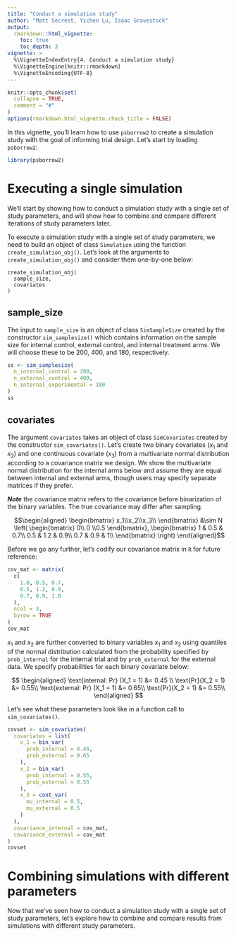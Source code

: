 ```yaml
---
title: "Conduct a simulation study"
author: "Matt Secrest, Yichen Lu, Isaac Gravestock"
output:
  rmarkdown::html_vignette:
    toc: true
    toc_depth: 3
vignette: >
  %\VignetteIndexEntry{4. Conduct a simulation study}
  %\VignetteEngine{knitr::rmarkdown}
  %\VignetteEncoding{UTF-8}
---
```


```r
knitr::opts_chunk$set(
  collapse = TRUE,
  comment = "#"
)
options(rmarkdown.html_vignette.check_title = FALSE)
```

In this vignette, you'll learn how to use `psborrow2` to create a
simulation study with the goal of informing trial design. Let's start by
loading `psborrow2`:

```r
library(psborrow2)
```

# Executing a single simulation

We'll start by showing how to conduct a simulation study with a single
set of study parameters, and will show how to combine and compare
different iterations of study parameters later.

To execute a simulation study with a single set of study parameters,
we need to build an object of class `Simulation` using the function
`create_simulation_obj()`. Let's look at the arguments to
`create_simulation_obj()` and consider them one-by-one below:

```
create_simulation_obj(
  sample_size,
  covariates
)

```

## sample_size

The input to `sample_size` is an object of class `SimSampleSize` created by
the constructor `sim_samplesize()` which contains information on the sample size
for internal control, external control, and internal treatment arms.
We will choose these to be 200, 400, and 180, respectively.

```r
ss <- sim_samplesize(
  n_internal_control = 200,
  n_external_control = 400,
  n_internal_experimental = 180
)
ss
```

## covariates

The argument `covariates` takes an object of class `SimCovariates` created by
the constructor `sim_covariates()`. Let's create two binary covariates ($x_1$
and $x_2$) and one continuous covariate ($x_3$) from a multivariate
normal distribution according to a covariance matrix we design.
We show the multivariate normal distribution for the internal arms below and
assume they are equal between internal and external arms, though users may
specify separate matrices if they prefer.

***Note*** the covariance matrix refers to the covariance before binarization
of the binary variables. The true covariance may differ after sampling.

$$\begin{aligned}
\begin{bmatrix}
x_1\\x_2\\x_3\\
\end{bmatrix}
&\sim N \left( \begin{bmatrix} 0\\ 0 \\0.5 \end{bmatrix},
\begin{bmatrix}
1 & 0.5 & 0.7\\
0.5 & 1.2 & 0.9\\
0.7 & 0.9 & 1\\
\end{bmatrix} \right)
\end{aligned}$$

Before we go any further, let's codify our covariance matrix in `R` for future
reference:

```r
cov_mat <- matrix(
  c(
    1.0, 0.5, 0.7,
    0.5, 1.2, 0.9,
    0.7, 0.9, 1.0
  ),
  ncol = 3,
  byrow = TRUE
)
cov_mat
```

$x_1$ and $x_2$ are further converted to binary variables $x_1$ and $x_2$ using
quantiles of the normal distribution calculated from the probability specified
by `prob_internal` for the internal trial and by `prob_external` for
the external data. We specify probabilities for each binary covariate
below:

$$
\begin{aligned}
  \text{internal: Pr} (X_1 = 1) &= 0.45 \\
  \text{Pr}(X_2 = 1) &= 0.55\\
  \text{external: Pr} (X_1 = 1) &= 0.65\\
  \text{Pr}(X_2 = 1) &= 0.55\\
\end{aligned}
$$

Let's see what these parameters look like in a function call to
`sim_covariates()`.
```r
covset <- sim_covariates(
  covariates = list(
    x_1 = bin_var(
      prob_internal = 0.45,
      prob_external = 0.65
    ),
    x_2 = bin_var(
      prob_internal = 0.55,
      prob_external = 0.55
    ),
    x_3 = cont_var(
      mu_internal = 0.5,
      mu_external = 0.5
    )
  ),
  covariance_internal = cov_mat,
  covariance_external = cov_mat
)
covset
```


# Combining simulations with different parameters

Now that we've seen how to conduct a simulation study with a single set of
study parameters, let's explore how to combine and compare results
from simulations with different study parameters.
